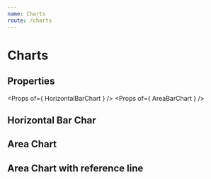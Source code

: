 ```yaml
---
name: Charts
route: /charts
---
```



# Charts

## Properties
<Props of={ HorizontalBarChart } />
<Props of={ AreaBarChart } />

## Horizontal Bar Char
<Playground>
    <HorizontalBarChart 
        percent
        animation
        width={ 600 }
        yToolTip='Equipamento: '
        xToolTip='Disponibilidade: '
        data={ [ [3,"NG 361"],[5,"NG 362"],[55,"NG 364"] ] } 
    />
</Playground>

## Area Chart 
<Playground>
    <AreaBarChart 
        areaColor='blue'
        areaOpacity={ 0.5 }
        width={ 600 }
        yDataType='hour'
        xTickAngle={ 0 }
        data={ 
            [ 
                ['09-11-2019', 9.1111111111],
                ['09-12-2019', 11],
                ['09-13-2019', 12],
                ['09-14-2019', 12],
                ['09-15-2019', 13],
                ['09-16-2019', 16],
                ['09-17-2019', 16],
                ['09-18-2019', 17],
                ['09-19-2019', 17],
                ['09-20-2019', 18]
            ] 
        } 
    />
</Playground>

## Area Chart with reference line
<Playground>
    <AreaBarChart
        lineColor='green'
        areaColor='green'
        areaOpacity={ 0.5 }
        width={ 600 }
        referenceLine={ 3 }
        referenceColor='black'
        xTickAngle={ 0 }
        data={ 
            [ 
                ['09-11-2019', 9.1111111111],
                ['09-12-2019', 11],
                ['09-13-2019', 12],
                ['09-14-2019', 12],
                ['09-15-2019', 13],
                ['09-16-2019', 16],
                ['09-17-2019', 16],
                ['09-18-2019', 17],
                ['09-19-2019', 17],
                ['09-20-2019', 18]
            ] 
        } 
    />
</Playground>

